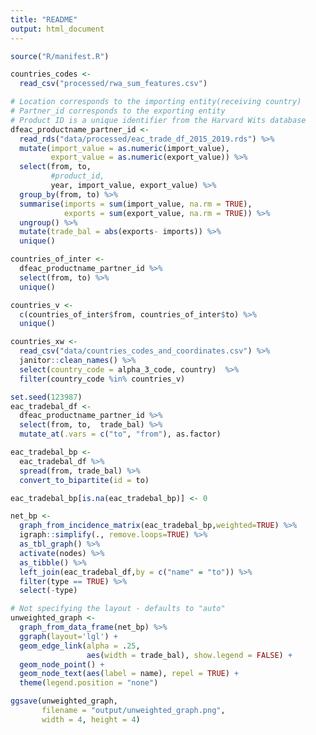 ```yaml
---
title: "README"
output: html_document
---
```


```r
source("R/manifest.R")
```

```r
countries_codes <- 
  read_csv("processed/rwa_sum_features.csv")

# Location corresponds to the importing entity(receiving country)
# Partner_id corresponds to the exporting entity
# Product ID is a unique identifier from the Harvard Wits database
dfeac_productname_partner_id <- 
  read_rds("data/processed/eac_trade_df_2015_2019.rds") %>%
  mutate(import_value = as.numeric(import_value), 
         export_value = as.numeric(export_value)) %>%
  select(from, to, 
         #product_id,
         year, import_value, export_value) %>%
  group_by(from, to) %>%
  summarise(imports = sum(import_value, na.rm = TRUE), 
            exports = sum(export_value, na.rm = TRUE)) %>%
  ungroup() %>%
  mutate(trade_bal = abs(exports- imports)) %>%
  unique() 

countries_of_inter <- 
  dfeac_productname_partner_id %>% 
  select(from, to) %>% 
  unique()

countries_v <-
  c(countries_of_inter$from, countries_of_inter$to) %>% 
  unique()

countries_xw <- 
  read_csv("data/countries_codes_and_coordinates.csv") %>% 
  janitor::clean_names() %>%
  select(country_code = alpha_3_code, country)  %>% 
  filter(country_code %in% countries_v)

```


```r
set.seed(123987)
eac_tradebal_df <-  
  dfeac_productname_partner_id %>%
  select(from, to,  trade_bal) %>%
  mutate_at(.vars = c("to", "from"), as.factor)

eac_tradebal_bp <-  
  eac_tradebal_df %>%
  spread(from, trade_bal) %>%
  convert_to_bipartite(id = to) 

eac_tradebal_bp[is.na(eac_tradebal_bp)] <- 0

net_bp <- 
  graph_from_incidence_matrix(eac_tradebal_bp,weighted=TRUE) %>% 
  igraph::simplify(., remove.loops=TRUE) %>% 
  as_tbl_graph() %>%
  activate(nodes) %>%
  as_tibble() %>%
  left_join(eac_tradebal_df,by = c("name" = "to")) %>%
  filter(type == TRUE) %>%
  select(-type)

# Not specifying the layout - defaults to "auto"
unweighted_graph <- 
  graph_from_data_frame(net_bp) %>% 
  ggraph(layout='lgl') +
  geom_edge_link(alpha = .25, 
                 aes(width = trade_bal), show.legend = FALSE) +
  geom_node_point() +
  geom_node_text(aes(label = name), repel = TRUE) +
  theme(legend.position = "none")  

ggsave(unweighted_graph,
       filename = "output/unweighted_graph.png",
       width = 4, height = 4)
```
